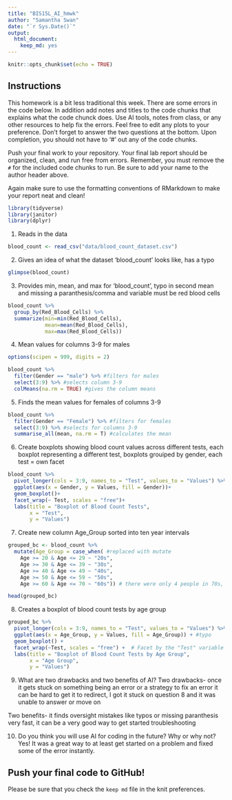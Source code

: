 ```yaml
---
title: "BIS15L_AI_hmwk"
author: "Samantha Swan"
date: "`r Sys.Date()`"
output: 
  html_document: 
    keep_md: yes
---
```


```r
knitr::opts_chunk$set(echo = TRUE)
```

## Instructions
This homework is a bit less traditional this week. There are some errors in the code below. In addition add notes and titles to the code chunks that explains what the code chunck does. Use AI tools, notes from class, or any other resources to help fix the errors. Feel free to edit any plots to your preference. Don't forget to answer the two questions at the bottom. Upon completion, you should not have to '#' out any of the code chunks.

Push your final work to your repository. Your final lab report should be organized, clean, and run free from errors. Remember, you must remove the `#` for the included code chunks to run. Be sure to add your name to the author header above.   

Again make sure to use the formatting conventions of RMarkdown to make your report neat and clean!  


```r
library(tidyverse)
library(janitor)
library(dplyr)
```


1. Reads in the data
```r
blood_count <- read_csv("data/blood_count_dataset.csv")
```

2. Gives an idea of what the dataset 'blood_count' looks like, has a typo
```r
glimpse(blood_count)

```

3. Provides min, mean, and max for 'blood_count', typo in second mean and missing a paranthesis/comma and variable must be red blood cells
```r
blood_count %>% 
  group_by(Red_Blood_Cells) %>% 
  summarize(min=min(Red_Blood_Cells),
            mean=mean(Red_Blood_Cells),
            max=max(Red_Blood_Cells))
```


4. Mean values for columns 3-9 for males
```r
options(scipen = 999, digits = 2)

blood_count %>% 
  filter(Gender == "male") %>% #filters for males
  select(3:9) %>% #selects column 3-9
  colMeans(na.rm = TRUE) #gives the column means

```

5. Finds the mean values for females of columns 3-9
```r
blood_count %>% 
  filter(Gender == "Female") %>% #filters for females
  select(3:9) %>% #selects for columns 3-9
  summarise_all(mean, na.rm = T) #calculates the mean
```


6. Create boxplots showing blood count values across different tests, each boxplot representing a different test, boxplots grouiped by gender, each test = own facet
```r

blood_count %>%
  pivot_longer(cols = 3:9, names_to = "Test", values_to = "Values") %>% #changed to pivot_longer
  ggplot(aes(x = Gender, y = Values, fill = Gender))+
  geom_boxplot()+
  facet_wrap(~ Test, scales = "free")+ 
  labs(title = "Boxplot of Blood Count Tests",
       x = "Test",
       y = "Values")

```

7. Create new column Age_Group sorted into ten year intervals
```r
grouped_bc <- blood_count %>%
  mutate(Age_Group = case_when( #replaced with mutate
    Age >= 20 & Age <= 29 ~ "20s",
    Age >= 30 & Age <= 39 ~ "30s",
    Age >= 40 & Age <= 49 ~ "40s",
    Age >= 50 & Age <= 59 ~ "50s",
    Age >= 60 & Age <= 70 ~ "60s")) # there were only 4 people in 70s, so I combined it with 60s

head(grouped_bc)

```

8. Creates a boxplot of blood count tests by age group
```r
grouped_bc %>%
  pivot_longer(cols = 3:9, names_to = "Test", values_to = "Values") %>%
  ggplot(aes(x = Age_Group, y = Values, fill = Age_Group)) + #typo
  geom_boxplot() +
  facet_wrap(~Test, scales = "free") +  # Facet by the "Test" variable
  labs(title = "Boxplot of Blood Count Tests by Age Group",
       x = "Age Group",
       y = "Values")

```
9. What are two drawbacks and two benefits of AI?
Two drawbacks- once it gets stuck on something being an error or a strategy to fix an error it can be hard to get it to redirect, I got it stuck on question 8 and it was unable to answer or move on

Two benefits- it finds oversight mistakes like typos or missing paranthesis very fast, it can be a very good way to get started troubleshooting

10. Do you think you will use AI for coding in the future? Why or why not?
Yes! It was a great way to at least get started on a problem and fixed some of the error instantly.

## Push your final code to GitHub!
Please be sure that you check the `keep md` file in the knit preferences. 